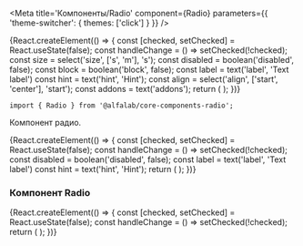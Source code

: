 

<Meta
    title='Компоненты/Radio'
    component={Radio}
    parameters={{ 'theme-switcher': { themes: ['click'] } }}
/>


<!-- Canvas -->

<Story name='Radio'>
    {React.createElement(() => {
        const [checked, setChecked] = React.useState(false);
        const handleChange = () => setChecked(!checked);
        const size = select('size', ['s', 'm'], 's');
        const disabled = boolean('disabled', false);
        const block = boolean('block', false);
        const label = text('label', 'Text label')
        const hint = text('hint', 'Hint');
        const align = select('align', ['start', 'center'], 'start');
        const addons = text('addons');
        return (
            <Radio
                disabled={disabled}
                addons={addons}
                block={block}
                size={size}
                align={align}
                onChange={handleChange}
                checked={checked}
                hint={hint}
                label={label}
            />
        );
    })}
</Story>


<!-- Docs -->

<ComponentHeader
    name='Radio'
    version={version}
    package='@alfalab/core-components-radio'
    stage={2}
/>

```tsx
import { Radio } from '@alfalab/core-components-radio';
```

Компонент радио.

<Preview>
    {React.createElement(() => {
        const [checked, setChecked] = React.useState(false);
        const handleChange = () => setChecked(!checked);
        const disabled = boolean('disabled', false);
        const label = text('label', 'Text label')
        const hint = text('hint', 'Hint');
        return (
            <Radio
                disabled={disabled}
                onChange={handleChange}
                checked={checked}
                hint={hint}
                label={label}
            />
        );
    })}
</Preview>


<Props of={Radio} />


### Компонент Radio

<Preview>
    {React.createElement(() => {
        const [checked, setChecked] = React.useState(false);
        const handleChange = () => setChecked(!checked);
        return (
            <Radio
                onChange={handleChange}
                checked={checked}
                label="Some label"
                hint="Some description"
            />
        );
    })}
</Preview>
